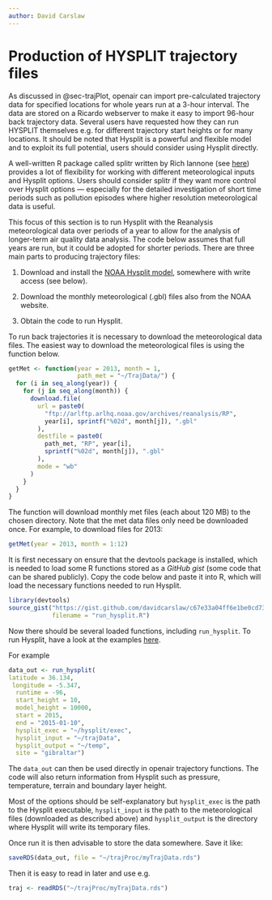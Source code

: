 ```yaml
---
author: David Carslaw
---
```


# Production of HYSPLIT trajectory files {#sec-prod-hyspl-traj}

As discussed in @sec-trajPlot, [openair]{.pkg} can import pre-calculated trajectory data for specified locations for whole years run at a 3-hour interval. The data are stored on a Ricardo webserver to make it easy to import 96-hour back trajectory data. Several users have requested how they can run HYSPLIT themselves e.g. for different trajectory start heights or for many locations. It should be noted that Hysplit is a powerful and flexible model and to exploit its full potential, users should consider using Hysplit directly.

A well-written R package called [splitr]{.pkg} written by Rich Iannone (see [here](https://github.com/rich-iannone/splitr)) provides a lot of flexibility for working with different meteorological inputs and Hysplit options. Users should consider [splitr]{.pkg} if they want more control over Hysplit options --- especially for the detailed investigation of short time periods such as pollution episodes where higher resolution meteorological data is useful.

This focus of this section is to run Hysplit with the Reanalysis meteorological data over periods of a year to allow for the analysis of longer-term air quality data analysis. The code below assumes that full years are run, but it could be adopted for shorter periods. There are three main parts to producing trajectory files:

1.  Download and install the [NOAA Hysplit model](https://www.ready.noaa.gov/HYSPLIT.php), somewhere with write access (see below).

2.  Download the monthly meteorological (.gbl) files also from the NOAA website.

3.  Obtain the code to run Hysplit.

To run back trajectories it is necessary to download the meteorological data files. The easiest way to download the meteorological files is using the function below.

```r
getMet <- function(year = 2013, month = 1,
                   path_met = "~/TrajData/") {
  for (i in seq_along(year)) {
    for (j in seq_along(month)) {
      download.file(
        url = paste0(
          "ftp://arlftp.arlhq.noaa.gov/archives/reanalysis/RP",
          year[i], sprintf("%02d", month[j]), ".gbl"
        ),
        destfile = paste0(
          path_met, "RP", year[i],
          sprintf("%02d", month[j]), ".gbl"
        ),
        mode = "wb"
      )
    }
  }
}
```

The function will download monthly met files (each about 120 MB) to the chosen directory. Note that the met data files only need be downloaded once. For example, to download files for 2013:

```r
getMet(year = 2013, month = 1:12)
```

It is first necessary on ensure that the [devtools]{.pkg} package is installed, which is needed to load some R functions stored as a *GitHub gist* (some code that can be shared publicly). Copy the code below and paste it into R, which will load the necessary functions needed to run Hysplit.

```r
library(devtools)
source_gist("https://gist.github.com/davidcarslaw/c67e33a04ff6e1be0cd7357796e4bdf5",
            filename = "run_hysplit.R")
```

Now there should be several loaded functions, including `run_hysplit`. To run Hysplit, have a look at the examples [here](https://gist.github.com/davidcarslaw/c67e33a04ff6e1be0cd7357796e4bdf5).

For example

```r
data_out <- run_hysplit(
latitude = 36.134, 
 longitude = -5.347, 
  runtime = -96, 
  start_height = 10, 
  model_height = 10000, 
  start = 2015,
  end = "2015-01-10",
  hysplit_exec = "~/hysplit/exec", 
  hysplit_input = "~/trajData", 
  hysplit_output = "~/temp",
  site = "gibraltar")
```

The `data_out` can then be used directly in [openair]{.pkg} trajectory functions. The code will also return information from Hysplit such as pressure, temperature, terrain and boundary layer height.

Most of the options should be self-explanatory but `hysplit_exec` is the path to the Hysplit executable, `hysplit_input` is the path to the meteorological files (downloaded as described above) and `hysplit_output` is the directory where Hysplit will write its temporary files.

Once run it is then advisable to store the data somewhere. Save it like:

```r
saveRDS(data_out, file = "~/trajProc/myTrajData.rds")
```

Then it is easy to read in later and use e.g.

```r
traj <- readRDS("~/trajProc/myTrajData.rds")
```
